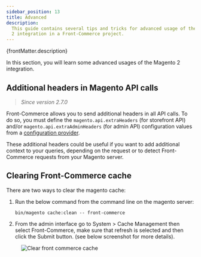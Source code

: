 ```yaml
---
sidebar_position: 13
title: Advanced
description:
  This guide contains several tips and tricks for advanced usage of the Magento
  2 integration in a Front-Commerce project.
---
```


<p>{frontMatter.description}</p>


In this section, you will learn some advanced usages of the Magento 2
integration.

## Additional headers in Magento API calls

> _Since version 2.7.0_

Front-Commerce allows you to send additional headers in all API calls. To do so,
you must define the `magento.api.extraHeaders` (for storefront API) and/or
`magento.api.extraAdminHeaders` (for admin API) configuration values from a
[configuration provider](/docs/advanced/server/configurations#what-is-a-configuration-provider).

These additional headers could be useful if you want to add additional context
to your queries, depending on the request or to detect Front-Commerce requests
from your Magento server.

## Clearing Front-Commerce cache

There are two ways to clear the magento cache:

1. Run the below command from the command line on the magento server:

   ```shell
   bin/magento cache:clean -- front-commerce
   ```

2. From the admin interface go to System > Cache Management then select
   Front-Commerce, make sure that refresh is selected and then click the Submit
   button. (see below screenshot for more details).

<Figure>

![Clear front commerce cache](./assets/clear-fc-cache.jpg)

</Figure>
